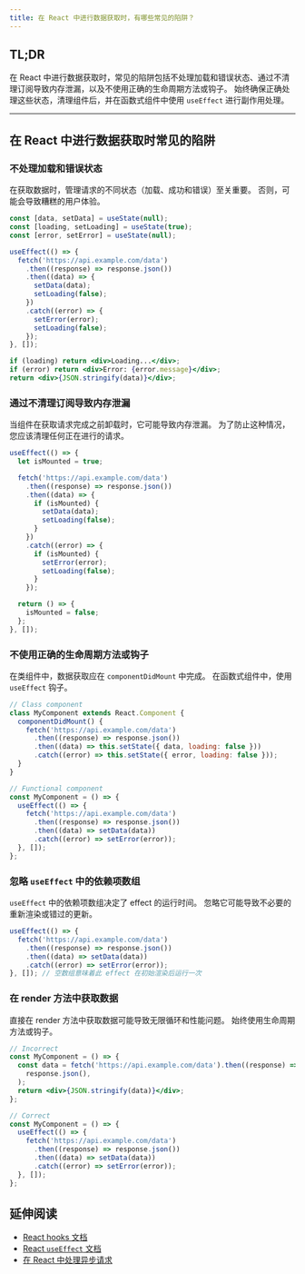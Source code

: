 ```yaml
---
title: 在 React 中进行数据获取时，有哪些常见的陷阱？
---
```


## TL;DR

在 React 中进行数据获取时，常见的陷阱包括不处理加载和错误状态、通过不清理订阅导致内存泄漏，以及不使用正确的生命周期方法或钩子。 始终确保正确处理这些状态，清理组件后，并在函数式组件中使用 `useEffect` 进行副作用处理。

***

## 在 React 中进行数据获取时常见的陷阱

### 不处理加载和错误状态

在获取数据时，管理请求的不同状态（加载、成功和错误）至关重要。 否则，可能会导致糟糕的用户体验。

```jsx
const [data, setData] = useState(null);
const [loading, setLoading] = useState(true);
const [error, setError] = useState(null);

useEffect(() => {
  fetch('https://api.example.com/data')
    .then((response) => response.json())
    .then((data) => {
      setData(data);
      setLoading(false);
    })
    .catch((error) => {
      setError(error);
      setLoading(false);
    });
}, []);

if (loading) return <div>Loading...</div>;
if (error) return <div>Error: {error.message}</div>;
return <div>{JSON.stringify(data)}</div>;
```

### 通过不清理订阅导致内存泄漏

当组件在获取请求完成之前卸载时，它可能导致内存泄漏。 为了防止这种情况，您应该清理任何正在进行的请求。

```jsx
useEffect(() => {
  let isMounted = true;

  fetch('https://api.example.com/data')
    .then((response) => response.json())
    .then((data) => {
      if (isMounted) {
        setData(data);
        setLoading(false);
      }
    })
    .catch((error) => {
      if (isMounted) {
        setError(error);
        setLoading(false);
      }
    });

  return () => {
    isMounted = false;
  };
}, []);
```

### 不使用正确的生命周期方法或钩子

在类组件中，数据获取应在 `componentDidMount` 中完成。 在函数式组件中，使用 `useEffect` 钩子。

```jsx
// Class component
class MyComponent extends React.Component {
  componentDidMount() {
    fetch('https://api.example.com/data')
      .then((response) => response.json())
      .then((data) => this.setState({ data, loading: false }))
      .catch((error) => this.setState({ error, loading: false }));
  }
}

// Functional component
const MyComponent = () => {
  useEffect(() => {
    fetch('https://api.example.com/data')
      .then((response) => response.json())
      .then((data) => setData(data))
      .catch((error) => setError(error));
  }, []);
};
```

### 忽略 `useEffect` 中的依赖项数组

`useEffect` 中的依赖项数组决定了 effect 的运行时间。 忽略它可能导致不必要的重新渲染或错过的更新。

```jsx
useEffect(() => {
  fetch('https://api.example.com/data')
    .then((response) => response.json())
    .then((data) => setData(data))
    .catch((error) => setError(error));
}, []); // 空数组意味着此 effect 在初始渲染后运行一次
```

### 在 render 方法中获取数据

直接在 render 方法中获取数据可能导致无限循环和性能问题。 始终使用生命周期方法或钩子。

```jsx
// Incorrect
const MyComponent = () => {
  const data = fetch('https://api.example.com/data').then((response) =>
    response.json(),
  );
  return <div>{JSON.stringify(data)}</div>;
};

// Correct
const MyComponent = () => {
  useEffect(() => {
    fetch('https://api.example.com/data')
      .then((response) => response.json())
      .then((data) => setData(data))
      .catch((error) => setError(error));
  }, []);
};
```

## 延伸阅读

* [React hooks 文档](https://react.dev/reference/react/hooks)
* [React `useEffect` 文档](https://react.dev/reference/react/useEffect)
* [在 React 中处理异步请求](https://www.robinwieruch.de/react-hooks-fetch-data)
